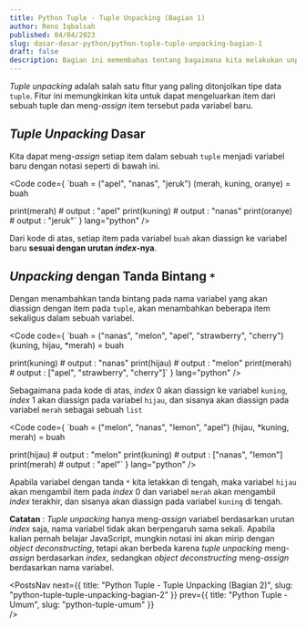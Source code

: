 ```yaml
---
title: Python Tuple - Tuple Unpacking (Bagian 1)
author: Reno Iqbalsah
published: 04/04/2023
slug: dasar-dasar-python/python-tuple-tuple-unpacking-bagian-1
draft: false
description: Bagian ini memembahas tentang bagaimana kita melakukan unpacking pada tipe data tuple pada bahasa pemrograman Python.
---
```


_Tuple unpacking_ adalah salah satu fitur yang paling ditonjolkan tipe data `tuple`. Fitur ini memungkinkan kita untuk dapat mengeluarkan item dari sebuah tuple dan meng-_assign_ 
item tersebut pada variabel baru. 

## _Tuple Unpacking_ Dasar

Kita dapat meng-_assign_ setiap item dalam sebuah `tuple` menjadi variabel baru dengan notasi seperti di bawah ini.

<Code
code={
`buah = ("apel", "nanas", "jeruk")
(merah, kuning, oranye) = buah

print(merah) # output : "apel"
print(kuning) # output : "nanas"
print(oranye) # output : "jeruk"`
}
lang="python"
/>

Dari kode di atas, setiap item pada variabel `buah` akan diassign ke variabel baru **sesuai dengan urutan _index_-nya**.

## _Unpacking_ dengan Tanda Bintang `*`

Dengan menambahkan tanda bintang pada nama variabel yang akan diassign dengan item pada `tuple`, akan menambahkan beberapa item sekaligus dalam sebuah variabel.

<Code
code={
`buah = ("nanas", "melon", "apel", "strawberry", "cherry")
(kuning, hijau, *merah) = buah

print(kuning) # output : "nanas"
print(hijau) # output : "melon"
print(merah) # output : ["apel", "strawberry", "cherry"]`
}
lang="python"
/>

Sebagaimana pada kode di atas, _index_ 0 akan diassign ke variabel `kuning`, _index_ 1 akan diassign pada variabel `hijau`, dan sisanya akan diassign pada variabel `merah`
sebagai sebuah `list`

<Code
code={
`buah = ("melon", "nanas", "lemon", "apel")
(hijau, *kuning, merah) = buah

print(hijau) # output : "melon"
print(kuning) # output : ["nanas", "lemon"]
print(merah) # output : "apel"`
}
lang="python"
/>

Apabila variabel dengan tanda `*` kita letakkan di tengah, maka variabel `hijau` akan mengambil item pada _index_ 0 dan variabel `merah` akan mengambil _index_ terakhir,
dan sisanya akan diassign pada variabel `kuning` di tengah.

**Catatan** : _Tuple unpacking_ hanya meng-_assign_ variabel berdasarkan urutan _index_ saja, nama variabel tidak akan berpengaruh sama sekali. Apabila kalian pernah belajar
JavaScript, mungkin notasi ini akan mirip dengan _object deconstructing_, tetapi akan berbeda karena _tuple unpacking_ meng-_assign_ berdasarkan _index_, sedangkan _object deconstructing_
meng-_assign_ berdasarkan nama variabel.

<PostsNav
  next={{
    title: "Python Tuple - Tuple Unpacking (Bagian 2)",
    slug: "python-tuple-tuple-unpacking-bagian-2"
  }}
  prev={{
    title: "Python Tuple - Umum",
    slug: "python-tuple-umum"
  }}  
/>